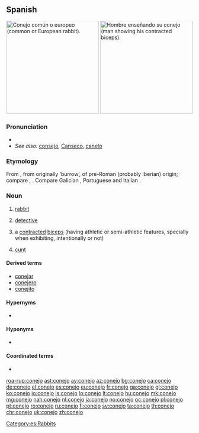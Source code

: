 ==Spanish==
{{wikipedia|lang=es}}
[[File:Oryctolagus cuniculus Tasmania 2.jpg|thumb|250px|Conejo común o europeo (common or European rabbit).]]
[[File:Arm_flex_supinate.jpg|thumb|250px|Hombre enseñando su conejo (man showing his contracted biceps).]]
===Pronunciation===
* {{IPA|/koˈnexo/|lang=es}}
* ''See also:'' [[consejo]], [[Canseco]], [[canelo]]
===Etymology===
From {{etyl|VL.|es}} {{m|la|*cuniclus}}, from {{etyl|la|es}} {{m|la|cunīculus}} originally ‘burrow’, of pre-Roman (probably Iberian) origin; compare {{etyl|eu|-}} {{m|eu|untxi||rabbit}}, {{etyl|mxi|-}} {{m|mxi|sc=Latn|conchair||greyhound}}. Compare Galician {{term|coello|lang=gl}}, Portuguese {{term|coelho|lang=pt}} and Italian {{term|coniglio|lang=it}}.

===Noun===
{{es-noun|m|f=coneja}}

# [[rabbit]] {{gloss|male or unspecified sex}}
# {{context|Central America|lang=es}} [[detective]]
# {{context|muscle|lang=es}} a [[contracted]] [[biceps]] (having athletic ‎or semi-athletic ‎features, specially when exhibiting, intentionally or not)
# {{context|vulgar|slang|lang=es}} [[cunt]] {{gloss|female genitalia}}

====Derived terms====
* [[conejar]]
* [[conejero]]
* [[conejito]]

====Hypernyms====
* {{l|es|lagomorfo}}

====Hyponyms====
* {{l|es|gazapo}}

====Coordinated terms====
* {{l|es|liebre}}


[[Category:es:Rabbits]]


[[roa-rup:conejo]]
[[ast:conejo]]
[[ay:conejo]]
[[az:conejo]]
[[bg:conejo]]
[[ca:conejo]]
[[de:conejo]]
[[el:conejo]]
[[es:conejo]]
[[eu:conejo]]
[[fr:conejo]]
[[ga:conejo]]
[[gl:conejo]]
[[ko:conejo]]
[[io:conejo]]
[[is:conejo]]
[[lo:conejo]]
[[lt:conejo]]
[[hu:conejo]]
[[mk:conejo]]
[[mg:conejo]]
[[nah:conejo]]
[[nl:conejo]]
[[ja:conejo]]
[[no:conejo]]
[[oc:conejo]]
[[pl:conejo]]
[[pt:conejo]]
[[ro:conejo]]
[[ru:conejo]]
[[fi:conejo]]
[[sv:conejo]]
[[ta:conejo]]
[[th:conejo]]
[[chr:conejo]]
[[uk:conejo]]
[[zh:conejo]]